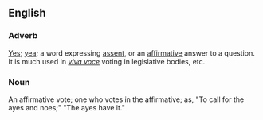 ==English==
===Adverb===
[[Yes]]; [[yea]]; a word expressing [[assent]], or an [[affirmative]] answer to a question. It is much used in ''[[viva voce]]'' voting in legislative bodies, etc.

===Noun===
An affirmative vote; one who votes in the affirmative; as, "To call for the ayes and noes;" "The ayes have it."